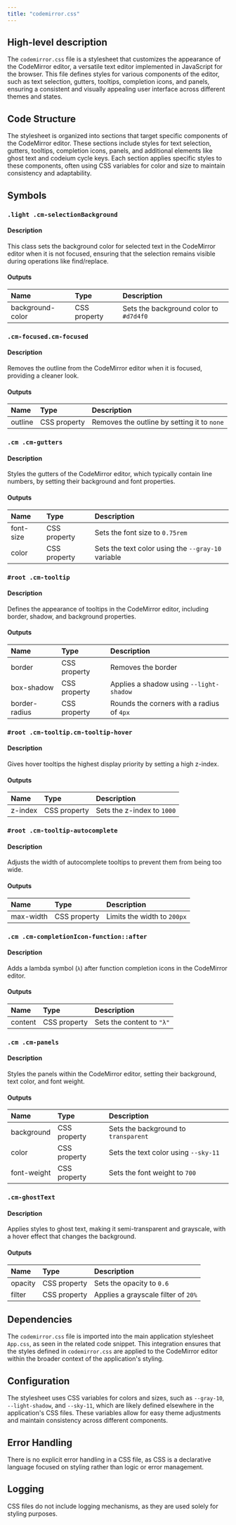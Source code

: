 ```yaml
---
title: "codemirror.css"
---
```


## High-level description

The `codemirror.css` file is a stylesheet that customizes the appearance of the CodeMirror editor, a versatile text editor implemented in JavaScript for the browser. This file defines styles for various components of the editor, such as text selection, gutters, tooltips, completion icons, and panels, ensuring a consistent and visually appealing user interface across different themes and states.

## Code Structure

The stylesheet is organized into sections that target specific components of the CodeMirror editor. These sections include styles for text selection, gutters, tooltips, completion icons, panels, and additional elements like ghost text and codeium cycle keys. Each section applies specific styles to these components, often using CSS variables for color and size to maintain consistency and adaptability.

## Symbols

### `.light .cm-selectionBackground`
#### Description
This class sets the background color for selected text in the CodeMirror editor when it is not focused, ensuring that the selection remains visible during operations like find/replace.

#### Outputs
| Name | Type | Description |
|:-----|:-----|:------------|
| background-color | CSS property | Sets the background color to `#d7d4f0` |

### `.cm-focused.cm-focused`
#### Description
Removes the outline from the CodeMirror editor when it is focused, providing a cleaner look.

#### Outputs
| Name | Type | Description |
|:-----|:-----|:------------|
| outline | CSS property | Removes the outline by setting it to `none` |

### `.cm .cm-gutters`
#### Description
Styles the gutters of the CodeMirror editor, which typically contain line numbers, by setting their background and font properties.

#### Outputs
| Name | Type | Description |
|:-----|:-----|:------------|
| font-size | CSS property | Sets the font size to `0.75rem` |
| color | CSS property | Sets the text color using the `--gray-10` variable |

### `#root .cm-tooltip`
#### Description
Defines the appearance of tooltips in the CodeMirror editor, including border, shadow, and background properties.

#### Outputs
| Name | Type | Description |
|:-----|:-----|:------------|
| border | CSS property | Removes the border |
| box-shadow | CSS property | Applies a shadow using `--light-shadow` |
| border-radius | CSS property | Rounds the corners with a radius of `4px` |

### `#root .cm-tooltip.cm-tooltip-hover`
#### Description
Gives hover tooltips the highest display priority by setting a high z-index.

#### Outputs
| Name | Type | Description |
|:-----|:-----|:------------|
| z-index | CSS property | Sets the z-index to `1000` |

### `#root .cm-tooltip-autocomplete`
#### Description
Adjusts the width of autocomplete tooltips to prevent them from being too wide.

#### Outputs
| Name | Type | Description |
|:-----|:-----|:------------|
| max-width | CSS property | Limits the width to `200px` |

### `.cm .cm-completionIcon-function::after`
#### Description
Adds a lambda symbol (`λ`) after function completion icons in the CodeMirror editor.

#### Outputs
| Name | Type | Description |
|:-----|:-----|:------------|
| content | CSS property | Sets the content to `"λ"` |

### `.cm .cm-panels`
#### Description
Styles the panels within the CodeMirror editor, setting their background, text color, and font weight.

#### Outputs
| Name | Type | Description |
|:-----|:-----|:------------|
| background | CSS property | Sets the background to `transparent` |
| color | CSS property | Sets the text color using `--sky-11` |
| font-weight | CSS property | Sets the font weight to `700` |

### `.cm-ghostText`
#### Description
Applies styles to ghost text, making it semi-transparent and grayscale, with a hover effect that changes the background.

#### Outputs
| Name | Type | Description |
|:-----|:-----|:------------|
| opacity | CSS property | Sets the opacity to `0.6` |
| filter | CSS property | Applies a grayscale filter of `20%` |

## Dependencies

The `codemirror.css` file is imported into the main application stylesheet `App.css`, as seen in the related code snippet. This integration ensures that the styles defined in `codemirror.css` are applied to the CodeMirror editor within the broader context of the application's styling.

## Configuration

The stylesheet uses CSS variables for colors and sizes, such as `--gray-10`, `--light-shadow`, and `--sky-11`, which are likely defined elsewhere in the application's CSS files. These variables allow for easy theme adjustments and maintain consistency across different components.

## Error Handling

There is no explicit error handling in a CSS file, as CSS is a declarative language focused on styling rather than logic or error management.

## Logging

CSS files do not include logging mechanisms, as they are used solely for styling purposes.